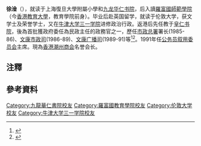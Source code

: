 {{Expand|time=2017-03-27T14:02:43+00:00}}

'''徐淦'''{{CBE|nocat}}{{JP|nocat}}（{{bd|1933年|}}），就读于上海復旦大學附屬小學和[[九龙华仁书院|九龙华仁书院]]{{noteTag|name=名人說母校|關於徐淦就讀學校的資料出自1994年由明報校園記者所著的《名人說母校》（明報出版社出版）第135頁。}}，后入讀[[羅富國師範學院|羅富國師範學院]]（今[[香港教育大學|香港教育大學]]，教育學院前身）{{noteTag|name=名人說母校}}。毕业后赴英国留学，就读于伦敦大学，获文学士及荣誉学士，又在[[牛津大学三一学院|牛津大学三一学院]]进修政治行政。返港后先任教于[[皇仁书院|皇仁书院]]，後為首批獲政府委任為民政主任的政務官之一，歷任[[市政总署|市政总署]]署长(1985-86)、[[文康市政司|文康市政司]](1986-89)、[[文康广播司|文康广播司]](1989-91)等<ref>{{Cite web |url=http://gxgc.ahlib.com/datalib/2004/Character/DL/DL-20040309154616 |title=徐淦 |access-date=2017-03-27 |archive-date=2017-08-03 |archive-url=https://web.archive.org/web/20170803205631/http://gxgc.ahlib.com/datalib/2004/Character/DL/DL-20040309154616 }}</ref><ref>{{Cite web |url=http://app.legco.gov.hk/member_front/chinese/library/member_detail.aspx?id=801 |title=立法局/立法會議員資料庫 |access-date=2017-03-27 |archive-date=2022-02-22 |archive-url=https://web.archive.org/web/20220222022920/http://app.legco.gov.hk/member_front/chinese/library/member_detail.aspx?id=801 }}</ref>。1991年任[[公务员叙用委员会|公务员叙用委员会]]主席。現為[[香港潮州商会|香港潮州商会]]名誉会长。

==注釋==
{{noteFoot}}

==參考資料==
{{reflist}}
{{DEFAULTSORT: Tsui}}
[[Category:九龍華仁書院校友|Category:九龍華仁書院校友]]
[[Category:羅富國教育學院校友|Category:羅富國教育學院校友]]
[[Category:伦敦大学校友|Category:伦敦大学校友]]
[[Category:牛津大学三一学院校友|Category:牛津大学三一学院校友]]